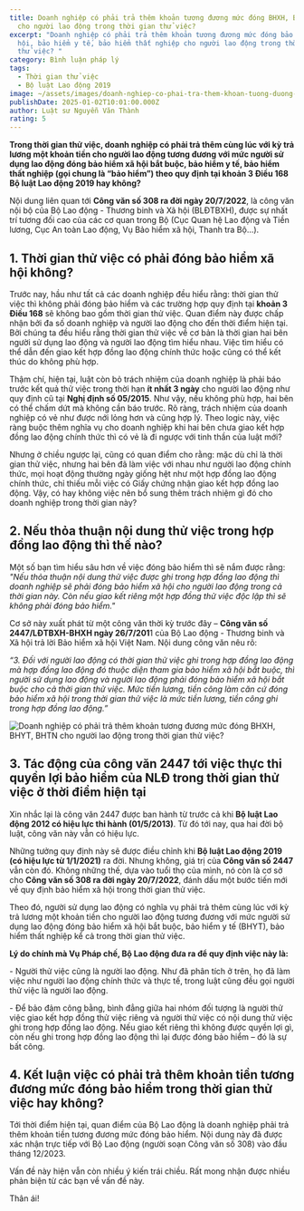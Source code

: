 ```yaml
---
title: Doanh nghiệp có phải trả thêm khoản tương đương mức đóng BHXH, BHYT, BHTN
  cho người lao động trong thời gian thử việc?
excerpt: "Doanh nghiệp có phải trả thêm khoản tương đương mức đóng bảo hiểm xã
  hội, bảo hiểm y tế, bảo hiểm thất nghiệp cho người lao động trong thời gian
  thử việc? "
category: Bình luận pháp lý
tags:
  - Thời gian thử việc
  - Bộ luật Lao động 2019
image: ~/assets/images/doanh-nghiep-co-phai-tra-them-khoan-tuong-duong-muc-dong-bhxh-bhyt-bhtn-cho-nguoi-lao-dong-trong-thoi-gian-thu-viec.jpg
publishDate: 2025-01-02T10:01:00.000Z
author: Luật sư Nguyễn Văn Thành
rating: 5
---
```

**Trong thời gian thử việc, doanh nghiệp có phải trả thêm cùng lúc với kỳ trả lương một khoản tiền cho người lao động tương đương với mức người sử dụng lao động đóng bảo hiểm xã hội bắt buộc, bảo hiểm y tế, bảo hiểm thất nghiệp (gọi chung là “bảo hiểm”) theo quy định tại khoản 3 Điều 168 Bộ luật Lao động 2019 hay không?**

Nội dung liên quan tới **Công văn số 308 ra đời ngày 20/7/2022**, là công văn nội bộ của Bộ Lao động - Thương binh và Xã hội (BLĐTBXH), được sự nhất trí tương đối cao của các cơ quan trong Bộ (Cục Quan hệ Lao động và Tiền lương, Cục An toàn Lao động, Vụ Bảo hiểm xã hội, Thanh tra Bộ...).

## 1. Thời gian thử việc có phải đóng bảo hiểm xã hội không?

Trước nay, hầu như tất cả các doanh nghiệp đều hiểu rằng: thời gian thử việc thì không phải đóng bảo hiểm và các trường hợp quy định tại **khoản 3 Điều 168** sẽ không bao gồm thời gian thử việc. Quan điểm này được chấp nhận bởi đa số doanh nghiệp và người lao động cho đến thời điểm hiện tại. Bởi chúng ta đều hiểu rằng thời gian thử việc về cơ bản là thời gian hai bên người sử dụng lao động và người lao động tìm hiểu nhau. Việc tìm hiểu có thể dẫn đến giao kết hợp đồng lao động chính thức hoặc cũng có thể kết thúc do không phù hợp.

Thậm chí, hiện tại, luật còn bỏ trách nhiệm của doanh nghiệp là phải báo trước kết quả thử việc trong thời hạn **ít nhất 3 ngày** cho người lao động như quy định cũ tại **Nghị định số 05/2015**. Như vậy, nếu không phù hợp, hai bên có thể chấm dứt mà không cần báo trước. Rõ ràng, trách nhiệm của doanh nghiệp có vẻ như được nới lỏng hơn và cũng hợp lý. Theo logic này, việc ràng buộc thêm nghĩa vụ cho doanh nghiệp khi hai bên chưa giao kết hợp đồng lao động chính thức thì có vẻ là đi ngược với tinh thần của luật mới?

Nhưng ở chiều ngược lại, cũng có quan điểm cho rằng: mặc dù chỉ là thời gian thử việc, nhưng hai bên đã làm việc với nhau như người lao động chính thức, mọi hoạt động thường ngày giống hệt như một hợp đồng lao động chính thức, chỉ thiếu mỗi việc có Giấy chứng nhận giao kết hợp đồng lao động. Vậy, có hay không việc nên bổ sung thêm trách nhiệm gì đó cho doanh nghiệp trong thời gian này?

## 2. Nếu thỏa thuận nội dung thử việc trong hợp đồng lao động thì thế nào?

Một số bạn tìm hiểu sâu hơn về việc đóng bảo hiểm thì sẽ nắm được rằng: *"Nếu thỏa thuận nội dung thử việc được ghi trong hợp đồng lao động thì doanh nghiệp sẽ phải đóng bảo hiểm xã hội cho người lao động trong cả thời gian này. Còn nếu giao kết riêng một hợp đồng thử việc độc lập thì sẽ không phải đóng bảo hiểm."*

Cơ sở này xuất phát từ một công văn thời kỳ trước đây – **Công văn số 2447/LĐTBXH-BHXH ngày 26/7/201**1 của Bộ Lao động - Thương binh và Xã hội trả lời Bảo hiểm xã hội Việt Nam. Nội dung công văn nêu rõ:

*“3. Đối với người lao động có thời gian thử việc ghi trong hợp đồng lao động mà hợp đồng lao động đó thuộc diện tham gia bảo hiểm xã hội bắt buộc, thì người sử dụng lao động và người lao động phải đóng bảo hiểm xã hội bắt buộc cho cả thời gian thử việc. Mức tiền lương, tiền công làm căn cứ đóng bảo hiểm xã hội trong thời gian thử việc là mức tiền lương, tiền công ghi trong hợp đồng lao động.”*

![Doanh nghiệp có phải trả thêm khoản tương đương mức đóng BHXH, BHYT, BHTN cho người lao động trong thời gian thử việc?](~/assets/images/doanh-nghiep-co-phai-tra-them-khoan-tuong-duong-muc-dong-bhxh-bhyt-bhtn-cho-nguoi-lao-dong-trong-thoi-gian-thu-viec.jpg "Doanh nghiệp có phải trả thêm khoản tương đương mức đóng BHXH, BHYT, BHTN cho người lao động trong thời gian thử việc?")

## 3. Tác động của công văn 2447 tới việc thực thi quyền lợi bảo hiểm của NLĐ trong thời gian thử việc ở thời điểm hiện tại

Xin nhắc lại là công văn 2447 được ban hành từ trước cả khi **Bộ luật Lao động 2012 có hiệu lực thi hành (01/5/2013)**. Từ đó tới nay, qua hai đời bộ luật, công văn này vẫn có hiệu lực.

Những tưởng quy định này sẽ được điều chỉnh khi **Bộ luật Lao động 2019 (có hiệu lực từ 1/1/2021)** ra đời. Nhưng không, giá trị của **Công văn số 2447** vẫn còn đó. Không những thế, dựa vào tuổi thọ của mình, nó còn là cơ sở cho **Công văn số 308 ra đời ngày 20/7/2022**, đánh dấu một bước tiến mới về quy định bảo hiểm xã hội trong thời gian thử việc.

Theo đó, người sử dụng lao động có nghĩa vụ phải trả thêm cùng lúc với kỳ trả lương một khoản tiền cho người lao động tương đương với mức người sử dụng lao động đóng bảo hiểm xã hội bắt buộc, bảo hiểm y tế (BHYT), bảo hiểm thất nghiệp kể cả trong thời gian thử việc.

**Lý do chính mà Vụ Pháp chế, Bộ Lao động đưa ra để quy định việc này là:**

\- Người thử việc cũng là người lao động. Như đã phân tích ở trên, họ đã làm việc như người lao động chính thức và thực tế, trong luật cũng đều gọi người thử việc là người lao động.

\- Để bảo đảm công bằng, bình đẳng giữa hai nhóm đối tượng là người thử việc giao kết hợp đồng thử việc riêng và người thử việc có nội dung thử việc ghi trong hợp đồng lao động. Nếu giao kết riêng thì không được quyền lợi gì, còn nếu ghi trong hợp đồng lao động thì lại được đóng bảo hiểm – đó là sự bất công.

## 4. Kết luận việc có phải trả thêm khoản tiền tương đương mức đóng bảo hiểm trong thời gian thử việc hay không?

Tới thời điểm hiện tại, quan điểm của Bộ Lao động là doanh nghiệp phải trả thêm khoản tiền tương đương mức đóng bảo hiểm. Nội dung này đã được xác nhận trực tiếp với Bộ Lao động (người soạn Công văn số 308) vào đầu tháng 12/2023.

Vấn đề này hiện vẫn còn nhiều ý kiến trái chiều. Rất mong nhận được nhiều phản biện từ các bạn về vấn đề này.

Thân ái!
